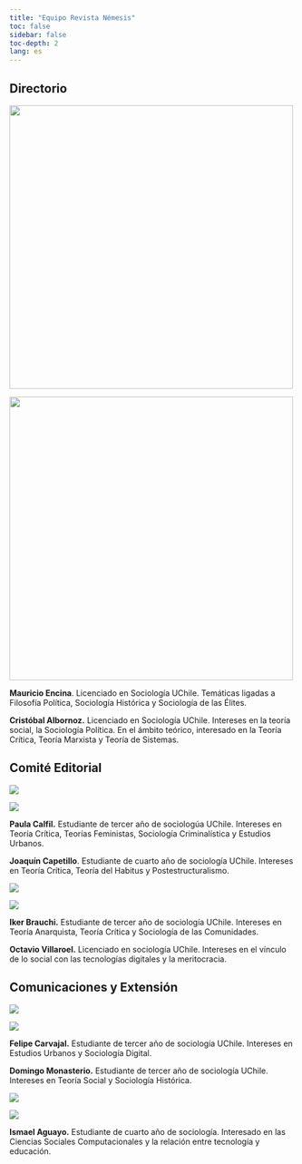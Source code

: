 ```yaml
---
title: "Equipo Revista Némesis"
toc: false
sidebar: false
toc-depth: 2
lang: es
---
```


## Directorio

::: {layout-ncol="2" layout-valign="center"}
![](images/mauri.png-01.png){width="500"}

![](images/charly.png-01.png){width="500"}

**Mauricio Encina**. Licenciado en Sociología UChile. Temáticas ligadas a Filosofía Política, Sociología Histórica y Sociología de las Élites.

**Cristóbal Albornoz.** Licenciado en Sociología UChile. Intereses en la teoría social, la Sociología Política. En el ámbito teórico, interesado en la Teoría Crítica, Teoría Marxista y Teoría de Sistemas.
:::

## Comité Editorial

::: {layout-ncol="2" layout-halign="center"}
![](images/paula.png-01.png)

![](images/cape.png-01.png)

**Paula Calfil.** Estudiante de tercer año de sociologúa UChile. Intereses en Teoría Crítica, Teorías Feministas, Sociología Criminalística y Estudios Urbanos.

**Joaquín Capetillo**. Estudiante de cuarto año de sociología UChile. Intereses en Teoría Crítica, Teoría del Habitus y Postestructuralismo.

![](images/iker.png-01.png)

![](images/ovi.png-01.png)

**Iker Brauchi.** Estudiante de tercer año de sociología UChile. Intereses en Teoría Anarquista, Teoría Crítica y Sociología de las Comunidades.

**Octavio Villaroel.** Licenciado en sociología UChile. Intereses en el vínculo de lo social con las tecnologías digitales y la meritocracia.
:::

## Comunicaciones y Extensión

::: {layout-ncol="2"}
![](images/felipe.png)

![](images/chuma.png-01.png)

**Felipe Carvajal.** Estudiante de tercer año de sociología UChile. Intereses en Estudios Urbanos y Sociología Digital.

**Domingo Monasterio.** Estudiante de tercer año de sociología UChile. Intereses en Teoría Social y Sociología Histórica.
:::

::: {layout-ncol="2"}
![](images/isma.png.png)

![](images/b.png)

**Ismael Aguayo.** Estudiante de cuarto año de sociología. Interesado en las Ciencias Sociales Computacionales y la relación entre tecnología y educación.
:::
